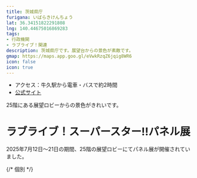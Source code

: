 ```yaml
---
title: 茨城県庁
furigana: いばらきけんちょう
lat: 36.34151822291808
lng: 140.44675016869283
tags:
- 行政機関
- ラブライブ！関連
description: 茨城県庁です。展望台からの景色が素敵です。
gmap: https://maps.app.goo.gl/eVwkRzqZ6jqig8WR6
icon: false
icon: true
---
```


- アクセス：牛久駅から電車・バスで約2時間
- [公式サイト](https://www.pref.ibaraki.jp/bugai/koho/kenmin/info/index.html)

25階にある展望ロビーからの景色がきれいです。

<LinkedImage
  basename="nato_blooming/kencho-main"
/>

<LinkedImage
  basename="nato_blooming/kencho-north"
/>

<LinkedImage
  basename="nato_blooming/kencho-south"
/>

# ラブライブ！スーパースター‼パネル展
2025年7月12日～21日の期間、25階の展望ロビーにてパネル展が開催されていました。

<LinkedImage
  basename="nato_blooming/kencho-liella_kaisaichu"
/>

<LinkedImage
  basename="nato_blooming/kencho-liella"
/>

{/* 個別 */}

<LinkedImage
  basename="nato_blooming/kencho-shiki_hiru"
/>

<LinkedImage
  basename="nato_blooming/kencho-kinako_hiru"
/>

<LinkedImage
  basename="nato_blooming/kencho-sumire_hiru"
/>

<LinkedImage
  basename="nato_blooming/kencho-keke_hiru"
/>

<LinkedImage
  basename="nato_blooming/kencho-natsumi_hiru"
/>

<LinkedImage
  basename="nato_blooming/kencho-tomari_hiru"
/>

<LinkedImage
  basename="nato_blooming/kencho-kanon_hiru"
/>

<LinkedImage
  basename="nato_blooming/kencho-chisato_hiru"
/>

<LinkedImage
  basename="nato_blooming/kencho-ren_hiru"
/>

<LinkedImage
  basename="nato_blooming/kencho-mei_hiru"
/>

<LinkedImage
  basename="nato_blooming/kencho-margarete_hiru"
/>



<LinkedImage
  basename="nato_blooming/kencho-shiki_yoru"
/>

<LinkedImage
  basename="nato_blooming/kencho-kinako_yoru"
/>

<LinkedImage
  basename="nato_blooming/kencho-sumire_yoru"
/>

<LinkedImage
  basename="nato_blooming/kencho-keke_yoru"
/>

<LinkedImage
  basename="nato_blooming/kencho-natsumi_yoru"
/>

<LinkedImage
  basename="nato_blooming/kencho-tomari_yoru"
/>

<LinkedImage
  basename="nato_blooming/kencho-kanon_yoru"
/>

<LinkedImage
  basename="nato_blooming/kencho-chisato_yoru"
/>

<LinkedImage
  basename="nato_blooming/kencho-ren_yoru"
/>

<LinkedImage
  basename="nato_blooming/kencho-mei_yoru"
/>

<LinkedImage
  basename="nato_blooming/kencho-margarete_yoru"
/>




